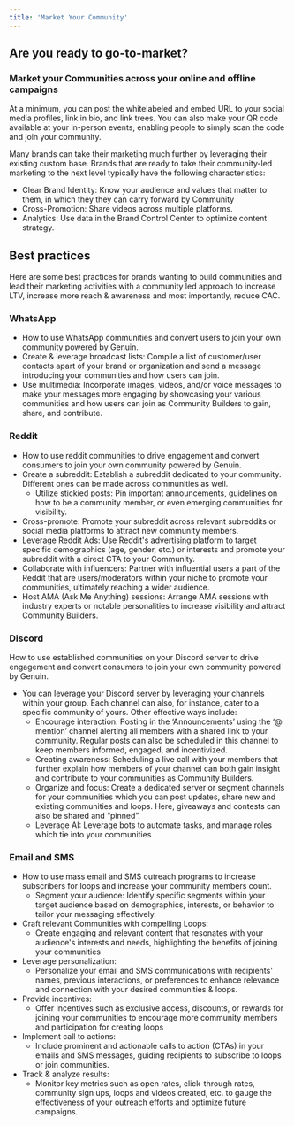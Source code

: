 ```yaml
---
title: 'Market Your Community'
---
```


## Are you ready to go-to-market?

### Market your Communities across your online and offline campaigns

At a minimum, you can post the whitelabeled and embed URL to your social media profiles, link in bio, and link trees. You can also make your QR code available at your in-person events, enabling people to simply scan the code and join your community.

Many brands can take their marketing much further by leveraging their existing custom base. Brands that are ready to take their community-led marketing to the next level typically have the following characteristics:

- Clear Brand Identity: Know your audience and values that matter to them, in which they they can carry forward by Community 
- Cross-Promotion: Share videos across multiple platforms.
- Analytics: Use data in the Brand Control Center to optimize content strategy.

## Best practices

Here are some best practices for brands wanting to build communities and lead their marketing activities with a community led approach to increase LTV, increase more reach & awareness and most importantly, reduce CAC. 

### WhatsApp 
- How to use WhatsApp communities and convert users to join your own community powered by Genuin. 
- Create & leverage broadcast lists: Compile a list of customer/user contacts apart of your brand or organization and send a message introducing your communities and how users can join.
- Use multimedia: Incorporate images, videos, and/or voice messages to make your messages more engaging by showcasing your various communities and how users can join as Community Builders to gain, share, and contribute.

### Reddit
- How to use reddit communities to drive engagement and convert consumers to join your own community powered by Genuin. 
- Create a subreddit: Establish a subreddit dedicated to your community. Different ones can be made across communities as well.
    - Utilize stickied posts: Pin important announcements, guidelines on how to be a community member, or even emerging communities for visibility. 
- Cross-promote: Promote your subreddit across relevant subreddits or social media platforms to attract new community members.
- Leverage Reddit Ads: Use Reddit's advertising platform to target specific demographics (age, gender, etc.) or interests and promote your subreddit with a direct CTA to your Community.
- Collaborate with influencers: Partner with influential users a part of the Reddit that are users/moderators within your niche to promote your communities, ultimately reaching a wider audience. 
- Host AMA (Ask Me Anything) sessions: Arrange AMA sessions with industry experts or notable personalities to increase visibility and attract Community Builders. 
	
### Discord
How to use established communities on your Discord server to drive engagement and convert consumers to join your own community powered by Genuin. 

- You can leverage your Discord server by leveraging your channels within your group. Each channel can also, for instance, cater to a specific community of yours. Other effective ways include: 
    - Encourage interaction: Posting in the ‘Announcements’ using the ‘@ mention’ channel alerting all members with a shared link to your community. Regular posts can also be scheduled in this channel to keep members informed, engaged, and incentivized.  
    - Creating awareness: Scheduling a live call with your members that further explain how members of your channel can both gain insight and contribute to your communities as Community Builders.  
    - Organize and focus: Create a dedicated server or segment channels for your communities which you can post updates, share new and existing communities and loops. Here, giveaways and contests can also be shared and “pinned”. 
    - Leverage AI: Leverage bots to automate tasks, and manage roles which tie into your communities 

### Email and SMS 
- How to use mass email and SMS outreach programs to increase subscribers for loops and increase your community members count.  
    - Segment your audience: Identify specific segments within your target audience based on demographics, interests, or behavior to tailor your messaging effectively.
- Craft relevant Communities with compelling Loops: 
    - Create engaging and relevant content that resonates with your audience's interests and needs, highlighting the benefits of joining your communities
- Leverage personalization:
    - Personalize your email and SMS communications with recipients' names, previous interactions, or preferences to enhance relevance and connection with your desired communities & loops.
- Provide incentives:
    - Offer incentives such as exclusive access, discounts, or rewards for joining your communities to encourage more community members and participation for creating loops
- Implement call to actions:
    - Include prominent and actionable calls to action (CTAs) in your emails and SMS messages, guiding recipients to subscribe to loops or join communities.
- Track & analyze results:
    - Monitor key metrics such as open rates, click-through rates, community sign ups, loops and videos created, etc. to gauge the effectiveness of your outreach efforts and optimize future campaigns.
